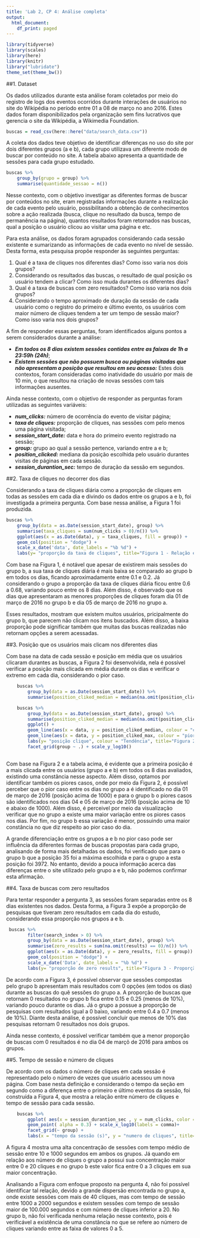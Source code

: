 ```yaml
---
title: 'Lab 2, CP 4: Análise completa'
output:
  html_document:
    df_print: paged
---
```


```r
library(tidyverse)
library(scales)
library(here)
library(knitr)
library("lubridate")
theme_set(theme_bw())
```

##1. Dataset


Os dados utilizados durante esta análise foram coletados por meio do registro de logs dos eventos ocorridos durante interações de usuários no site do Wikipédia no período entre 01 a 08 de março no ano 2016. Estes dados foram disponibilizados pela organização sem fins lucrativos que gerencia o site da Wikipédia, a Wikimedia Foundation.

```r
buscas = read_csv(here::here("data/search_data.csv"))
```

A coleta dos dados teve objetivo de identificar diferenças no uso do site por dois diferentes grupos (a e b), cada grupo utilizava um diferente modo de buscar por conteúdo no site. A tabela abaixo apresenta a quantidade de sessões para cada grupo estudado.

```r
buscas %>%
    group_by(grupo = group) %>% 
    summarise(quantidade_sessao = n())
```

Nesse contexto, com o objetivo investigar as diferentes formas de buscar por conteúdos no site, eram registradas informações durante a realização de cada evento pelo usuário, possibilitando a obtenção de conhecimentos sobre a ação realizada (busca, clique no resultado da busca, tempo de permanência na página), quantos resultados foram retornados nas buscas, qual a posição o usuário clicou ao visitar uma página e etc.

Para esta análise, os dados foram agrupados considerando cada sessão existente e sumarizando as informações de cada evento no nível de sessão. Desta forma, esta pesquisa propõe responder às seguintes perguntas:


1. Qual é a taxa de cliques nos diferentes dias? Como isso varia nos dois grupos?
2. Considerando os resultados das buscas, o resultado de qual posição os usuário tendem a clicar? Como isso muda durantes os diferentes dias?
3. Qual é a taxa de buscas com zero resultados? Como isso varia nos dois grupos?
4. Considerando o tempo aproximado de duração da sessão de cada usuário como o registro do primeiro e último evento, os usuários com maior número de cliques tendem a ter um tempo de sessão maior? Como isso varia nos dois grupos?

A fim de responder essas perguntas, foram identificados alguns pontos a serem considerados durante a análise:

* ***Em todos os 8 dias existem sessões contidas entre as faixas de 1h a 23:59h (24h)***;
* ***Existem sessões que não possuem busca ou páginas visitadas que não apresentam a posição que resultou em seu acesso:*** Estes dois contextos, foram consideradas como inatividade do usuário por mais de 10 min, o que resultou na criação de novas sessões com tais informações ausentes.

Ainda nesse contexto, com o objetivo de responder as perguntas foram utilizadas as seguintes variáveis:

* ***num_clicks:*** número de ocorrência do evento de visitar página;
* ***taxa de cliques:*** proporção de cliques, nas sessões com pelo menos uma página visitada;
* ***session_start_date:*** data e hora do primeiro evento registrado na sessão;
* ***group:*** grupo ao qual a sessão pertence, variando entre a e b;
* ***position_clicked:*** mediana da posição escolhida pelo usuário durantes visitas de páginas em cada sessão.
* ***session_durantion_sec:*** tempo de duração da sessão em segundos.

##2. Taxa de cliques no decorrer dos dias

Considerando a taxa de cliques diária como a proporção de cliques em todas as sessões em cada dia e divindo os dados entre os grupos a e b, foi investigada a primeira pergunta. Com base nessa análise, a Figura 1 foi produzida.

```r
buscas %>%
    group_by(data = as.Date(session_start_date), group) %>% 
    summarise(taxa_cliques = sum(num_clicks > 0)/n()) %>%
    ggplot(aes(x = as.Date(data), y = taxa_cliques, fill = group)) + 
    geom_col(position = "dodge") +
    scale_x_date('data', date_labels = "%b %d") +
    labs(y= "proporção da taxa de cliques", title="Figura 1 - Relação entre taxas de cliques e dias para os grupos a e b") 
```

Com base na Figura 1, é notável que apesar de existirem mais sessões do grupo b, a sua taxa de cliques diária é mais baixa se comparado ao grupo b em todos os dias, ficando aproximadamente entre 0.1 e 0.2. Já considerando o grupo a proporção da taxa de cliques diária ficou entre 0.6 a 0.68, variando pouco entre os 8 dias. Além disso, é observado que os dias que apresentaram as menores proporções de cliques foram dia 01 de março de 2016 no grupo b e dia 05 de março de 2016 no grupo a.

Esses resultados, mostram que existem muitos usuários, pricipalmente do grupo b, que parecem não clicam nos itens buscados. Além disso, a baixa proporção pode significar também que muitas das buscas realizadas não retornam opções a serem acessadas.

##3. Posição que os usuários mais clicam nos diferentes dias

Com base na data de cada sessão e posição em média que os usuários clicaram durantes as buscas, a Figura 2 foi desenvolvida, nela é possível verificar a posição mais clicada em média durante os dias e verificar o extremo em cada dia, considerando o pior caso.

```r

    buscas %>%
        group_by(data = as.Date(session_start_date)) %>% 
        summarise(position_cliked_median = median(na.omit(position_clicked)))

    buscas %>%
        group_by(data = as.Date(session_start_date), group) %>% 
        summarise(position_cliked_median = median(na.omit(position_clicked)), position_cliked_max = max(na.omit(position_clicked))) %>%
        ggplot() + 
        geom_line(aes(x = data, y = position_cliked_median, colour = "caso médio")) + geom_point(aes(x = data, y = position_cliked_median, colour = "caso médio"))+
        geom_line(aes(x = data, y = position_cliked_max, colour = "pior caso")) + geom_point(aes(x = data, y = position_cliked_max, colour = "pior caso"))+
        labs(y= "posição clique", colour = "Tendência", title="Figura 2 - Posição da maioria cliques no decorrer dos dias") +
        facet_grid(group ~ .) + scale_y_log10()
 
``` 

Com base na Figura 2 e a tabela acima, é evidente que a primeira posição é a mais clicada entre os usuários (grupo a e b) em todos os 8 dias avaliados, existindo uma constância nesse aspecto. Além disso, optamos por identificar também os piores casos, onde por meio da Figura 2, é possível perceber que o pior caso entre os dias no grupo a é identificado no dia 01 de março de 2016 (posição acima de 1000) e para o grupo b o piores casos são identificados nos dias 04 e 05 de março de 2016 (posição acima de 10 e abaixo de 1000). Além disso, é perceivel por meio da visualização verificar que no grupo a existe uma maior variação entre os piores casos nos dias. Por fim, no grupo b essa variação é menor, possuindo uma maior constância no que diz respeito ao pior caso do dia.

A grande diferenciação entre os grupos a e b no pior caso pode ser influência da diferentes formas de buscas propostas para cada grupo, analisando de forma mais detalhadas os dados, foi verificado que para o grupo b que a posição 35 foi a máxima escolhida e para o grupo a esta posição foi 3972. No entanto, devido a pouca informação acerca das diferenças entre o site utilizado pelo grupo a e b, não podemos confirmar esta afirmação.


##4. Taxa de buscas com zero resultados

Para tentar responder a pergunta 3, as sessões foram separadas entre os 8 dias existentes nos dados. Desta forma, a Figura 3 expõe a proporção de pesquisas que tiveram zero resultados em cada dia do estudo, considerando essa proporção nos grupos a e b.

```r
 buscas %>%
        filter(search_index > 0) %>% 
        group_by(data = as.Date(session_start_date), group) %>% 
        summarise(zero_results = sum(na.omit(results) == 0)/n()) %>%
        ggplot(aes(x = as.Date(data), y = zero_results, fill = group)) + 
        geom_col(position = "dodge") +
        scale_x_date('Data', date_labels = "%b %d") +
        labs(y= "proporção de zero results", title="Figura 3 - Proporção de buscas com zero resultados") 
```

De acordo com a Figura 3, é possível observar que sessões compostas pelo grupo b apresentam mais resultados com 0 opções (em todos os dias) durante as buscas do quê sessões do grupo a. A proporção de buscas que retornam 0 resultados no grupo b fica entre 0.15 e 0.25 (menos de 10%), variando pouco durante os dias. Já o grupo a possue a proporção de pesquisas com resultados igual a 0 baixo, variando entre 0.4 a 0.7 (menos de 10%). Diante desta análise, é possível concluir que menos de 10% das pesquisas retornam 0 resultados nos dois grupos.

Ainda nesse contexto, é possível verificar também que a menor proporção de buscas com 0 resultados é no dia 04 de marçõ de 2016 para ambos os grupos.

##5. Tempo de sessão e número de cliques

De acordo com os dados o número de cliques em cada sessão é representado pelo o número de vezes que usuário acessou um nova página. Com base nesta definição e considerando o tempo da seção em segundo como a diferença entre o primeiro e último eventos da sessão, foi construída a Figura 4, que mostra a relação entre número de cliques e tempo de sessão para cada sessão.

```r
    buscas %>%
        ggplot( aes(x = session_durantion_sec , y = num_clicks, color = group)) + 
        geom_point( alpha = 0.3) + scale_x_log10(labels = comma)+
        facet_grid(~ group) +
        labs(x = "tempo da sessão (s)", y = "numero de cliques", title="Figura 4 - Relação entre número de cliques e tempo da sessão") 
```

A figura 4 mostra uma alta concentração de sessões com tempo médio de sessão entre 10 e 1000 segundos em ambos os grupos. Já quando em relação aos número de cliques o grupo a possui sua concentração maior entre 0 e 20 cliques e no grupo b este valor fica entre 0 a 3 cliques em sua maior concentração.

Analisando a Figura com enfoque proposto na pergunta 4, não foi possível identificar tal relação, devido a grande dispersão encontrada no grupo a, onde existe sessões com mais de 40 cliques, mas com tempo de sessão entre 1000 a 2000 segundos e existem sessões com tempo de sessão maior de 100.000 segundos e com número de cliques inferior a 20. No grupo b, não foi verificada nenhuma relação nesse contexto, pois é verificável a existência de uma constância no que se refere ao número de cliques variando entre as faixa de valores 0 a 5.
